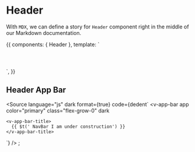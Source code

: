 <!-- Header.stories.mdx -->


<Meta
  title="Admin/Components/Header/Header"
  component={Header}
/>

# Header

With `MDX`, we can define a story for `Header` component right in the middle of our Markdown documentation.

<Props of={Header} />

<Canvas>
  <Story name="Primary">
    {{
      components: { Header },
      template: `<div>
                    <Header />
                </div>`,
    }}
  </Story>
</Canvas>

## Header App Bar

<Source
  language="js"
  dark
  format={true}
  code={dedent`
  <v-app-bar
    app
    color="primary"
    class="flex-grow-0"
    dark
  >
    <v-app-bar-title>
      {{ $t(' NavBar I am under construction') }}
    </v-app-bar-title>
  </v-app-bar>
`}
/>
;
